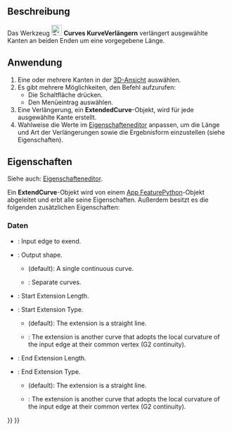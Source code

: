 <languages/>

{{Docnav/de
|[[Curves_MixedCurve/de|MixedCurve]]
|[[Curves_JoinCurve/de|KurvenVerbinden]]
|[[Curves_Workbench/de|Curves]]
|IconL=Curves_MixedCurve.svg
|IconR=Curves_JoinCurve.svg
|IconC=Curves_workbench_icon.svg
}}

{{GuiCommand/de
|Name=Curves ExtendCurve
|Name/de=Curves KurveVerlängern
|MenuLocation=Curves → Extend Curve
|Workbenches=[[Curves_Workbench/de|Curves]]
}}

<span id="Description"></span>
==Beschreibung==

Das Werkzeug [[Image:Curves_ExtendCurve.svg|24px]] '''Curves KurveVerlängern''' verlängert ausgewählte Kanten an beiden Enden um eine vorgegebene Länge.

<span id="Usage"></span>
==Anwendung==

# Eine oder mehrere Kanten in der [[3D_view/de|3D-Ansicht]] auswählen.
# Es gibt mehrere Möglichkeiten, den Befehl aufzurufen:
#* Die Schaltfläche  {{Button|[[Image:Curves_ExtendCurve.svg|16px]] [[Curves_ExtendCurve/de|Kurve verlängern]]}} drücken.
#* Den Menüeintrag {{MenuCommand|Kurven → [[Image:Curves_ExtendCurve.svg|16px]] Kurve verlängern}} auswählen.
# Eine Verlängerung, ein '''ExtendedCurve'''-Objekt, wird für jede ausgewählte Kante erstellt.
# Wahlweise die Werte im [[Property_editor/de|Eigenschafteneditor]] anpassen, um die Länge und Art der Verlängerungen sowie die Ergebnisform einzustellen (siehe Eigenschaften).

<span id="Properties"></span>
==Eigenschaften==

Siehe auch: [[Property_editor/de|Eigenschafteneditor]].

Ein '''ExtendCurve'''-Objekt wird von einem [[App_FeaturePython/de|App FeaturePython]]-Objekt abgeleitet und erbt alle seine Eigenschaften. Außerdem besitzt es die folgenden zusätzlichen Eigenschaften:

<span id="Data"></span>
===Daten===

{{TitleProperty|Base}}

* {{PropertyData|Edge|LinkSub}}: Input edge to exend.
* {{PropertyData|Output|Enumeration}}: Output shape.
** {{Value|SingleEdge}} (default): A single continuous curve.
** {{Value|Wire}}: Separate curves.

{{TitleProperty|Beginning}}

* {{PropertyData|Length Start|Float}}: Start Extension Length.
* {{PropertyData|Type Start|Enumeration}}: Start Extension Type.
** {{Value|Straight}} (default): The extension is a straight line.
** {{Value|G2 curve}}: The extension is another curve that adopts the local curvature of the input edge at their common vertex (G2 continuity).

{{TitleProperty|End}}

* {{PropertyData|Length End|Float}}: End Extension Length.
* {{PropertyData|Type End|Enumeration}}: End Extension Type.
** {{Value|Straight}} (default): The extension is a straight line.
** {{Value|G2 curve}}: The extension is another curve that adopts the local curvature of the input edge at their common vertex (G2 continuity).


{{Docnav/de
|[[Curves_MixedCurve/de|MixedCurve]]
|[[Curves_JoinCurve/de|KurvenVerbinden]]
|[[Curves_Workbench/de|Curves]]
|IconL=Curves_MixedCurve.svg
|IconR=Curves_JoinCurve.svg
|IconC=Curves_workbench_icon.svg
}}

{{Curves Tools navi{{#translation:}}}}
{{Userdocnavi{{#translation:}}}}